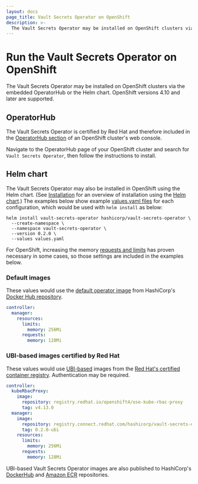```yaml
---
layout: docs
page_title: Vault Secrets Operator on OpenShift
description: >-
  The Vault Secrets Operator may be installed on OpenShift clusters via the embedded OperatorHub or the Helm chart.
---
```


# Run the Vault Secrets Operator on OpenShift

The Vault Secrets Operator may be installed on OpenShift clusters via the embedded OperatorHub or the Helm chart. OpenShift versions 4.10 and later are supported.

## OperatorHub

The Vault Secrets Operator is certified by Red Hat and therefore included in the [OperatorHub section](https://access.redhat.com/documentation/en-us/openshift_container_platform/4.2/html/operators/olm-understanding-operatorhub) of an OpenShift cluster's web console. 

Navigate to the OperatorHub page of your OpenShift cluster and search for `Vault Secrets Operator`, then follow the instructions to install.

## Helm chart

The Vault Secrets Operator may also be installed in OpenShift using the Helm chart. (See [Installation](/vault/docs/platform/k8s/vso/installation) for an overview of installation using the [Helm chart](/vault/docs/platform/k8s/vso/helm).) The examples below show example [values.yaml files](https://helm.sh/docs/chart_template_guide/values_files/) for each configuration, which would be used with `helm install` as below:

```shell-session
helm install vault-secrets-operator hashicorp/vault-secrets-operator \
  --create-namespace \
  --namespace vault-secrets-operator \
  --version 0.2.0 \
  --values values.yaml
```

For OpenShift, increasing the memory [requests and limits](https://kubernetes.io/docs/concepts/configuration/manage-resources-containers/) has proven necessary in some cases, so those settings are included in the examples below.

### Default images

These values would use the [default operator image](/vault/docs/platform/k8s/vso/helm#v-controller-manager-image) from HashiCorp's [Docker Hub repository][dockerhub].

```yaml
controller:
  manager:
    resources:
      limits:
        memory: 256Mi
      requests:
        memory: 128Mi
```

### UBI-based images certified by Red Hat

These values would use [UBI-based](https://developers.redhat.com/products/rhel/ubi) images from the [Red Hat's certified container registry](https://catalog.redhat.com/software/containers/hashicorp/vault-secrets-operator/64dd558c892694d397c4bb06). Authentication may be required.

```yaml
controller:
  kubeRbacProxy:
    image:
      repository: registry.redhat.io/openshift4/ose-kube-rbac-proxy
      tag: v4.13.0
  manager:
    image:
      repository: registry.connect.redhat.com/hashicorp/vault-secrets-operator
      tag: 0.2.0-ubi
    resources:
      limits:
        memory: 256Mi
      requests:
        memory: 128Mi
```

<Tip>

UBI-based Vault Secrets Operator images are also published to HashiCorp's [DockerHub][dockerhub] and [Amazon ECR](https://gallery.ecr.aws/hashicorp/vault-secrets-operator) repositories.

</Tip>

[dockerhub]: https://hub.docker.com/r/hashicorp/vault-secrets-operator
